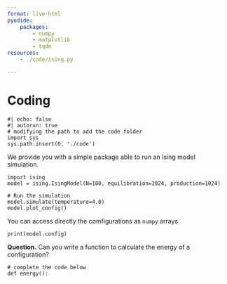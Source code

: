 ```yaml
---
format: live-html
pyodide:
    packages:
        - numpy
        - matplotlib
        - tqdm
resources:
    - ./code/ising.py

---
```






# Coding {#coding .unnumbered}

```pyodide
#| echo: false
#| autorun: true
# modifying the path to add the code folder
import sys
sys.path.insert(0, './code')
```

We provide you with a simple package able to run an Ising model simulation.


```pyodide
import ising
model = ising.IsingModel(N=100, equilibration=1024, production=1024)

# Run the simulation
model.simulate(temperature=4.0)
model.plot_config()

```

You can access directly the comfigurations as `numpy` arrays


```pyodide
print(model.config)
```

**Question.** Can you write a function to calculate the energy of a configuration?


```pyodide
# complete the code below
def energy():

```


